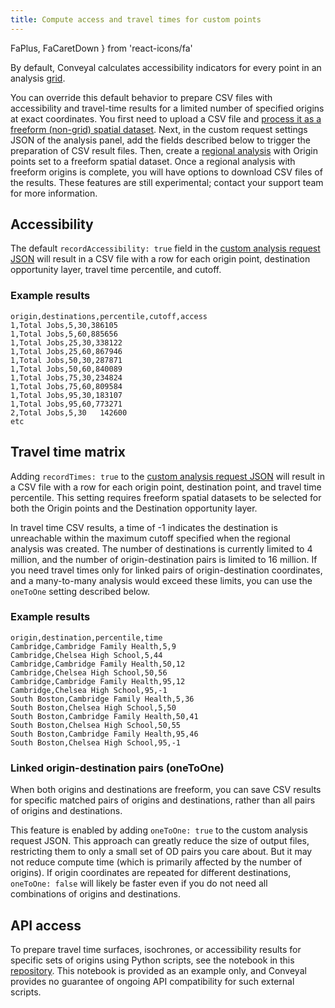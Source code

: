 ```yaml
---
title: Compute access and travel times for custom points
---
```


  FaPlus,
  FaCaretDown
} from 'react-icons/fa'

By default, Conveyal calculates accessibility indicators for every point in an analysis [grid](/analysis/methodology#spatial-resolution). 

You can override this default behavior to prepare CSV files with accessibility and travel-time results for a limited number of specified origins at exact coordinates. You first need to upload a CSV file and [process it as a freeform (non-grid) spatial dataset](/prepare-inputs/upload-spatial-data#freeform-non-grid-points). Next, in the custom request settings JSON of the analysis panel, add the fields described below to trigger the preparation of CSV result files. Then, create a [regional analysis](/analysis/regional) with Origin points set to a freeform spatial dataset. Once a regional analysis with freeform origins is complete, you will have options to download CSV files of the results. These features are still experimental; contact your support team for more information.

## Accessibility
The default `recordAccessibility: true` field in the [custom analysis request JSON](/analysis/configuration#additional-settings) will result in a CSV file with a row for each origin point, destination opportunity layer, travel time percentile, and cutoff.

### Example results

```csv
origin,destinations,percentile,cutoff,access
1,Total Jobs,5,30,386105
1,Total Jobs,5,60,885656
1,Total Jobs,25,30,338122
1,Total Jobs,25,60,867946
1,Total Jobs,50,30,287871
1,Total Jobs,50,60,840089
1,Total Jobs,75,30,234824
1,Total Jobs,75,60,809584
1,Total Jobs,95,30,183107
1,Total Jobs,95,60,773271
2,Total Jobs,5,30	142600
etc
```

## Travel time matrix

Adding `recordTimes: true` to the [custom analysis request JSON](/analysis/configuration#additional-settings) will result in a CSV file with a row for each origin point, destination point, and travel time percentile. This setting requires freeform spatial datasets to be selected for both the Origin points and the Destination opportunity layer. 

In travel time CSV results, a time of -1 indicates the destination is unreachable within the maximum cutoff specified when the regional analysis was created. The number of destinations is currently limited to 4 million, and the number of origin-destination pairs is limited to 16 million. If you need travel times only for linked pairs of origin-destination coordinates, and a many-to-many analysis would exceed these limits, you can use the `oneToOne` setting described below.

### Example results

```csv
origin,destination,percentile,time
Cambridge,Cambridge Family Health,5,9
Cambridge,Chelsea High School,5,44
Cambridge,Cambridge Family Health,50,12
Cambridge,Chelsea High School,50,56
Cambridge,Cambridge Family Health,95,12
Cambridge,Chelsea High School,95,-1
South Boston,Cambridge Family Health,5,36
South Boston,Chelsea High School,5,50
South Boston,Cambridge Family Health,50,41
South Boston,Chelsea High School,50,55
South Boston,Cambridge Family Health,95,46
South Boston,Chelsea High School,95,-1
```

### Linked origin-destination pairs (oneToOne)

When both origins and destinations are freeform, you can save CSV results for specific matched pairs of origins and destinations, rather than all pairs of origins and destinations. 

This feature is enabled by adding `oneToOne: true` to the custom analysis request JSON. This approach can greatly reduce the size of output files, restricting them to only a small set of OD pairs you care about. But it may not reduce compute time (which is primarily affected by the number of origins). If origin coordinates are repeated for different destinations, `oneToOne: false` will likely be faster even if you do not need all combinations of origins and destinations.

<!---
## Path details

Setting `recordPaths:true` will result in a CSV file with the following columns:

* origin: Id of the origin point
* destination: Id of the destination point
* routes: pipe separated list of GTFS routeIds, one per transit leg
* boardStops: pipe separated list of GTFS stopIds, one per transit leg
* alightStops : pipe separated list of GTFS stopIds, one per transit leg
* rideTimes: pipe separated list of in-vehicle travel times (minutes), one per transit leg.
* accessTime: walking time from origin to boarding stop of first transit leg (minutes)
* egressTime: walking time from alighting stop of last transit leg to destination (minutes)
* transferTime: time spent walking between transit stops for transfers (minutes)
* waitTimes: pipe separated list of waiting time (minutes) to board each transit leg, for the specific itinerary following this path that has the lowest waiting time
* totalTime: total time (minutes), for the specific itinerary following this path that has the minimum total time. Because all other components of travel time are fixed for a given path, the itinerary with the lowest waiting time should also be the one with the lowest total time.
* nIterations: number of departure minutes in the departure time window at which this path is optimal. Note the nIterations for each OD pair should sum to the number of total iterations, unless specific departure times result in total travel times that exceed the maximum cutoff.

### Example results

```csv
origin,destination,routes,boardStops,alightStops,rideTimes,accessTime,egressTime,transferTime,waitTimes,totalTime,nIterations
1,2,70|553,1452|86944,86944|88339,16.0|8.0,3.1,13.6,0,1.9|10.0,52.6,3
1,2,70,1452,8846,30,3.1,2.6,0,1.9,37.6,57
1,3,70|61,1452|86944,88333|7783,16.0|17.0,3.1,17,0.6,1.9|8.4,64,14
1,3,70|61,1452|86944,86944|7783,16.0|17.0,3.1,17,9.6,1.9|8.4,72.9,46
1,4,70|CR-Fitchburg,1452|Waltham,88333|Brandeis/Roberts,16.0|3.0,3.1,7,1.4,1.9|6.6,39,14
1,4,70|553,1452|86944,86944|88346,16.0|14.0,3.1,2,0,1.9|7.0,44,16
1,4,70|553,1452|86944,86944|88346,16.0|19.0,3.1,2,0,1.9|10.0,52,3
1,4,70|CR-Fitchburg,1452|Waltham,86944|Brandeis/Roberts,16.0|3.0,3.1,7,10.4,1.9|6.6,48,27
1,5,71|Red|76,2049|70068|141,20761|70061|8605,22.0|8.0|21.0,6.6,5.9,4.5,1.4|1.6|12.9,83.9,11
1,5,71|Red|76,2049|70068|141,20761|70061|8605,23.0|9.0|21.0,6.6,5.9,9.5,1.4|3.6|12.9,92.9,11
1,5,71|Red|76,2049|70068|141,20761|70061|8605,22.0|9.0|21.0,6.6,5.9,24.5,1.4|1.6|12.9,104.9,12
1,5,71|Red|76,2049|70068|141,20761|70061|8605,22.0|9.0|24.0,6.6,5.9,13.5,1.4|2.6|1.9,86.9,26
etc
```
--->

## API access
To prepare travel time surfaces, isochrones, or accessibility results for specific sets of origins using Python scripts, see the notebook in this [repository](https://github.com/conveyal/batch-isochrones). This notebook is provided as an example only, and Conveyal provides no guarantee of ongoing API compatibility for such external scripts.
